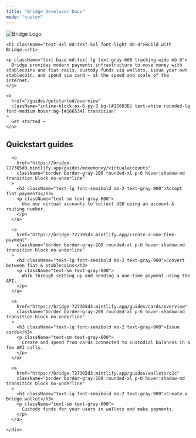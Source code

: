 ```yaml
---
title: "Bridge Developer Docs"
mode: "custom"
---
```


<div className="bg-gradient-to-b from-[#d4f2ef] via-[#f7fafc] to-white text-center text-gray-900">
  <div className="max-w-4xl mx-auto px-6 pt-6 pb-4">
    <img
      src="/logo/bridge_logo.png"
      alt="Bridge Logo"
      className="h-10 mb-6 select-none pointer-events-none mx-auto"
      draggable="false"
    />

    <h1 className="text-4xl md:text-5xl font-light mb-4">Build with Bridge.</h1>

    <p className="text-base md:text-lg text-gray-600 tracking-wide mb-8">
      Bridge provides modern payments infrastructure to move money with stablecoins and fiat rails, custody funds via wallets, issue your own stablecoin, and spend via card — at the speed and scale of the internet.
    </p>

    <a
      href="/guides/getstarted/overview"
      className="inline-block px-6 py-3 bg-[#15803D] text-white rounded-lg font-medium hover:bg-[#166534] transition"
    >
      Get started →
    </a>
  </div>
</div>

<div className="bg-white pt-8 pb-12">
  <div className="max-w-6xl mx-auto px-6">
    <h2 className="text-2xl font-semibold text-left mb-8">Quickstart guides</h2>
    <div className="grid sm:grid-cols-1 md:grid-cols-2 lg:grid-cols-4 gap-6 text-left">

      <a
        href="https://bridge-727305d3.mintlify.app/guides/movemoney/virtualaccounts"
        className="border border-gray-200 rounded-xl p-6 hover:shadow-md transition block no-underline"
      >
        <h3 className="text-lg font-semibold mb-2 text-gray-900">Accept fiat payments</h3>
        <p className="text-sm text-gray-600">
          Use our virtual accounts to collect USD using an account & routing number.
        </p>
      </a>

      <a
        href="https://bridge-727305d3.mintlify.app/create-a-one-time-payment"
        className="border border-gray-200 rounded-xl p-6 hover:shadow-md transition block no-underline"
      >
        <h3 className="text-lg font-semibold mb-2 text-gray-900">Convert between fiat & stablecoins</h3>
        <p className="text-sm text-gray-600">
          Walk through setting up and sending a one-time payment using the API.
        </p>
      </a>

      <a
        href="https://bridge-727305d3.mintlify.app/guides/cards/overview"
        className="border border-gray-200 rounded-xl p-6 hover:shadow-md transition block no-underline"
      >
        <h3 className="text-lg font-semibold mb-2 text-gray-900">Issue cards</h3>
        <p className="text-sm text-gray-600">
          Create and spend from cards connected to custodial balances in a few API calls.
        </p>
      </a>

      <a
        href="https://bridge-727305d3.mintlify.app/guides/wallets/c2c"
        className="border border-gray-200 rounded-xl p-6 hover:shadow-md transition block no-underline"
      >
        <h3 className="text-lg font-semibold mb-2 text-gray-900">Create a Bridge wallet</h3>
        <p className="text-sm text-gray-600">
          Custody funds for your users in wallets and make payments.
        </p>
      </a>

    </div>
  </div>
</div>